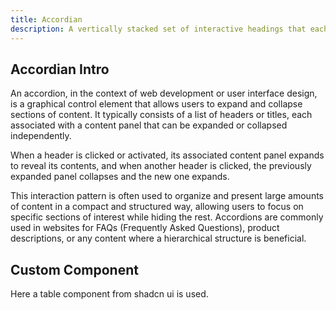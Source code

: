 ```yaml
---
title: Accordian
description: A vertically stacked set of interactive headings that each reveal a section of content.
---
```


## Accordian Intro

An accordion, in the context of web development or user interface design, is a graphical control element that allows users to expand and collapse sections of content. It typically consists of a list of headers or titles, each associated with a content panel that can be expanded or collapsed independently.

When a header is clicked or activated, its associated content panel expands to reveal its contents, and when another header is clicked, the previously expanded panel collapses and the new one expands.

This interaction pattern is often used to organize and present large amounts of content in a compact and structured way, allowing users to focus on specific sections of interest while hiding the rest. Accordions are commonly used in websites for FAQs (Frequently Asked Questions), product descriptions, or any content where a hierarchical structure is beneficial.

## Custom Component

Here a table component from shadcn ui is used.
